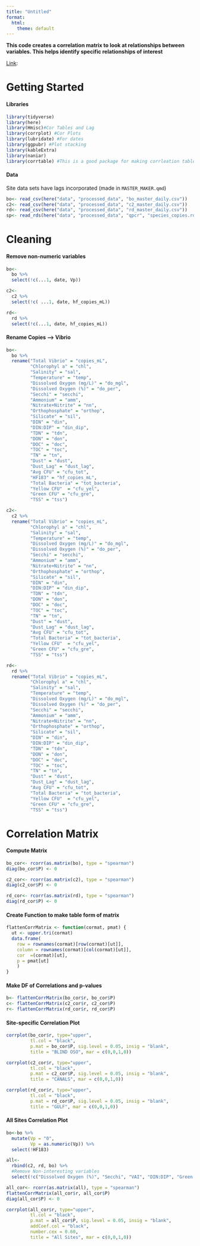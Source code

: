 ```yaml
---
title: "Untitled"
format:
  html:
    theme: default
---
```


**This code creates a correlation matrix to look at relationships between variables. This helps identify specific relationships of interest**

[Link](http://www.sthda.com/english/wiki/correlation-matrix-a-quick-start-guide-to-analyze-format-and-visualize-a-correlation-matrix-using-r-software):

# Getting Started

#### Libraries

```r
library(tidyverse)
library(here)
library(Hmisc)#Cor Tables and Lag
library(corrplot) #Cor Plots
library(lubridate) #For dates
library(ggpubr) #Plot stacking
library(kableExtra)
library(naniar)
library(corrtable) #This is a good package for making corrleation tables as opposed to matrices
```

#### Data

Site data sets have lags incorporated (made in `MASTER_MAKER.qmd`)

```r
bo<- read_csv(here("data", "processed_data", "bo_master_daily.csv"))
c2<- read_csv(here("data", "processed_data", "c2_master_daily.csv"))
rd<- read_csv(here("data", "processed_data", "rd_master_daily.csv"))
sp<- read_rds(here("data", "processed_data", "qpcr", "species_copies.rds")) #species specific copiesv
```

# Cleaning

#### Remove non-numeric variables

```r
bo<- 
  bo %>%
  select(!c(...1, date, Vp))

c2<- 
  c2 %>%
  select(!c( ...1, date, hf_copies_mL))

rd<- 
  rd %>%
  select(!c(...1, date, hf_copies_mL))
```

#### Rename Copies --> Vibrio

```r
bo<- 
  bo %>%
  rename("Total Vibrio" = "copies_mL",
         "Chlorophyl a" = "chl",
         "Salinity" = "sal",
         "Temperature" = "temp",
         "Dissolved Oxygen (mg/L)" = "do_mgl",
         "Dissolved Oxygen (%)" = "do_per",
         "Secchi" = "secchi",
         "Ammonium" = "amm",
         "Nitrate+Nitrite" = "nn",
         "Orthophosphate" = "orthop",
         "Silicate" = "sil",
         "DIN" = "din",
         "DIN:DIP" = "din_dip",
         "TDN" = "tdn",
         "DON" = "don",
         "DOC" = "doc",
         "TOC" = "toc",
         "TN" = "tn",
         "Dust" = "dust",
         "Dust_Lag" = "dust_lag",
         "Avg CFU" = "cfu_tot",
         "HF183" = "hf_copies_mL",
         "Total Bacteria" = "tot_bacteria",
         "Yellow CFU"  = "cfu_yel",
         "Green CFU" = "cfu_gre",
         "TSS" = "tss")

c2<- 
  c2 %>%
  rename("Total Vibrio" = "copies_mL",
         "Chlorophyl a" = "chl",
         "Salinity" = "sal",
         "Temperature" = "temp",
         "Dissolved Oxygen (mg/L)" = "do_mgl",
         "Dissolved Oxygen (%)" = "do_per",
         "Secchi" = "secchi",
         "Ammonium" = "amm",
         "Nitrate+Nitrite" = "nn",
         "Orthophosphate" = "orthop",
         "Silicate" = "sil",
         "DIN" = "din",
         "DIN:DIP" = "din_dip",
         "TDN" = "tdn",
         "DON" = "don",
         "DOC" = "doc",
         "TOC" = "toc",
         "TN" = "tn",
         "Dust" = "dust",
         "Dust_Lag" = "dust_lag",
         "Avg CFU" = "cfu_tot",
         "Total Bacteria" = "tot_bacteria",
         "Yellow CFU"  = "cfu_yel",
         "Green CFU" = "cfu_gre",
         "TSS" = "tss")

rd<- 
  rd %>%
  rename("Total Vibrio" = "copies_mL",
         "Chlorophyl a" = "chl",
         "Salinity" = "sal",
         "Temperature" = "temp",
         "Dissolved Oxygen (mg/L)" = "do_mgl",
         "Dissolved Oxygen (%)" = "do_per",
         "Secchi" = "secchi",
         "Ammonium" = "amm",
         "Nitrate+Nitrite" = "nn",
         "Orthophosphate" = "orthop",
         "Silicate" = "sil",
         "DIN" = "din",
         "DIN:DIP" = "din_dip",
         "TDN" = "tdn",
         "DON" = "don",
         "DOC" = "doc",
         "TOC" = "toc",
         "TN" = "tn",
         "Dust" = "dust",
         "Dust_Lag" = "dust_lag",
         "Avg CFU" = "cfu_tot",
         "Total Bacteria" = "tot_bacteria",
         "Yellow CFU"  = "cfu_yel",
         "Green CFU" = "cfu_gre",
         "TSS" = "tss")
```

# Correlation Matrix

#### Compute Matrix

```r
bo_cor<- rcorr(as.matrix(bo), type = "spearman")
diag(bo_cor$P) <- 0

c2_cor<- rcorr(as.matrix(c2), type = "spearman")
diag(c2_cor$P) <- 0

rd_cor<- rcorr(as.matrix(rd), type = "spearman")
diag(rd_cor$P) <- 0
```

#### Create Function to make table form of matrix

```r
flattenCorrMatrix <- function(cormat, pmat) {
  ut <- upper.tri(cormat)
  data.frame(
    row = rownames(cormat)[row(cormat)[ut]],
    column = rownames(cormat)[col(cormat)[ut]],
    cor  =(cormat)[ut],
    p = pmat[ut]
    )
}
```

#### Make DF of Correlations and p-values

```r
b<- flattenCorrMatrix(bo_cor$r, bo_cor$P)
c<- flattenCorrMatrix(c2_cor$r, c2_cor$P)
r<- flattenCorrMatrix(rd_cor$r, rd_cor$P)
```

#### Site-specific Correlation Plot

<!--# FYI: WE CAN USE PEARSON FOR LOG10(DUST) X VIBRIO -->

<!--# BUT FOR THE SAKE OF CONSISTENCY, WE WILL USE SPEARMANS FOR EVERYTHING -->

```r
corrplot(bo_cor$r, type="upper",
         tl.col = "black",
         p.mat = bo_cor$P, sig.level = 0.05, insig = "blank",
         title = "BLIND OSO", mar = c(0,0,1,0))

corrplot(c2_cor$r, type="upper",
         tl.col = "black",
         p.mat = c2_cor$P, sig.level = 0.05, insig = "blank",
         title = "CANALS", mar = c(0,0,1,0))

corrplot(rd_cor$r, type="upper",
         tl.col = "black",
         p.mat = rd_cor$P, sig.level = 0.05, insig = "blank",
         title = "GULF", mar = c(0,0,1,0))

```

#### All Sites Correlation Plot

```r
bo<-bo %>%
  mutate(Vp = "0",
         Vp = as.numeric(Vp)) %>%
  select(!HF183)

all<- 
  rbind(c2, rd, bo) %>%
  #Remove Non-interesting variables
  select(!c("Dissolved Oxygen (%)", "Secchi", "VAI", "DIN:DIP", "Green CFU", "Yellow CFU"))

all_cor<- rcorr(as.matrix(all), type = "spearman")
flattenCorrMatrix(all_cor$r, all_cor$P)
diag(all_cor$P) <- 0
```

```r
corrplot(all_cor$r, type="upper", 
         tl.col = "black",
         p.mat = all_cor$P, sig.level = 0.05, insig = "blank",
         addCoef.col = "black",
         number.cex = 0.60,
         title = "All Sites", mar = c(0,0,1,0)) 
```
